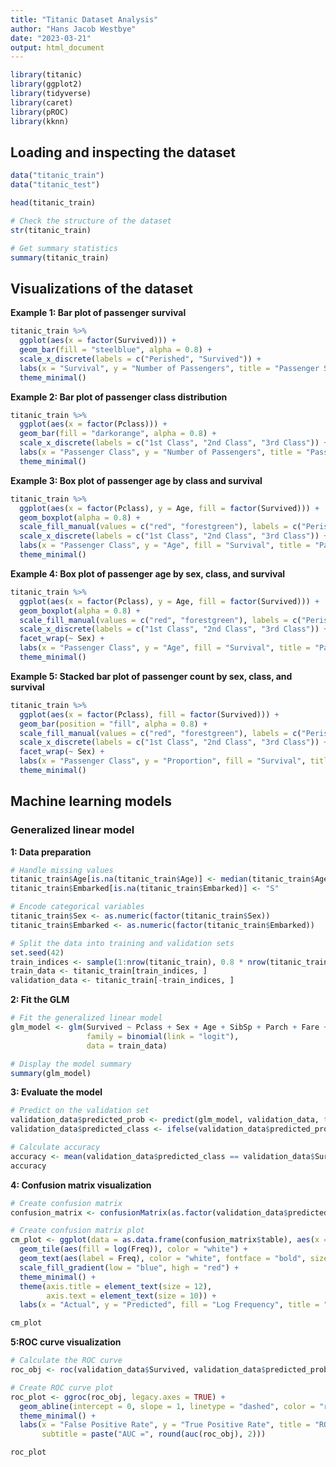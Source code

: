 ```yaml
---
title: "Titanic Dataset Analysis"
author: "Hans Jacob Westbye"
date: "2023-03-21"
output: html_document
---
```


```r
library(titanic)
library(ggplot2)
library(tidyverse)
library(caret)
library(pROC)
library(kknn)
```

## Loading and inspecting the dataset

```r
data("titanic_train")
data("titanic_test")

head(titanic_train)
```

```r
# Check the structure of the dataset
str(titanic_train)

# Get summary statistics
summary(titanic_train)
```

## Visualizations of the dataset

**Example 1: Bar plot of passenger survival**

```r
titanic_train %>%
  ggplot(aes(x = factor(Survived))) +
  geom_bar(fill = "steelblue", alpha = 0.8) +
  scale_x_discrete(labels = c("Perished", "Survived")) +
  labs(x = "Survival", y = "Number of Passengers", title = "Passenger Survival") +
  theme_minimal()
```

**Example 2: Bar plot of passenger class distribution**

```r
titanic_train %>%
  ggplot(aes(x = factor(Pclass))) +
  geom_bar(fill = "darkorange", alpha = 0.8) +
  scale_x_discrete(labels = c("1st Class", "2nd Class", "3rd Class")) +
  labs(x = "Passenger Class", y = "Number of Passengers", title = "Passenger Class Distribution") +
  theme_minimal()
```

**Example 3: Box plot of passenger age by class and survival**

```r
titanic_train %>%
  ggplot(aes(x = factor(Pclass), y = Age, fill = factor(Survived))) +
  geom_boxplot(alpha = 0.8) +
  scale_fill_manual(values = c("red", "forestgreen"), labels = c("Perished", "Survived")) +
  scale_x_discrete(labels = c("1st Class", "2nd Class", "3rd Class")) +
  labs(x = "Passenger Class", y = "Age", fill = "Survival", title = "Passenger Age by Class and Survival") +
  theme_minimal()
```

**Example 4: Box plot of passenger age by sex, class, and survival**

```r
titanic_train %>%
  ggplot(aes(x = factor(Pclass), y = Age, fill = factor(Survived))) +
  geom_boxplot(alpha = 0.8) +
  scale_fill_manual(values = c("red", "forestgreen"), labels = c("Perished", "Survived")) +
  scale_x_discrete(labels = c("1st Class", "2nd Class", "3rd Class")) +
  facet_wrap(~ Sex) +
  labs(x = "Passenger Class", y = "Age", fill = "Survival", title = "Passenger Age by Sex, Class, and Survival") +
  theme_minimal()
```

**Example 5: Stacked bar plot of passenger count by sex, class, and survival**

```r
titanic_train %>%
  ggplot(aes(x = factor(Pclass), fill = factor(Survived))) +
  geom_bar(position = "fill", alpha = 0.8) +
  scale_fill_manual(values = c("red", "forestgreen"), labels = c("Perished", "Survived")) +
  scale_x_discrete(labels = c("1st Class", "2nd Class", "3rd Class")) +
  facet_wrap(~ Sex) +
  labs(x = "Passenger Class", y = "Proportion", fill = "Survival", title = "Passenger Count by Sex, Class, and Survival") +
  theme_minimal()
```

## Machine learning models

### Generalized linear model

**1: Data preparation**

```r
# Handle missing values
titanic_train$Age[is.na(titanic_train$Age)] <- median(titanic_train$Age, na.rm = TRUE)
titanic_train$Embarked[is.na(titanic_train$Embarked)] <- "S"

# Encode categorical variables
titanic_train$Sex <- as.numeric(factor(titanic_train$Sex))
titanic_train$Embarked <- as.numeric(factor(titanic_train$Embarked))

# Split the data into training and validation sets
set.seed(42)
train_indices <- sample(1:nrow(titanic_train), 0.8 * nrow(titanic_train))
train_data <- titanic_train[train_indices, ]
validation_data <- titanic_train[-train_indices, ]
```

**2: Fit the GLM**

```r
# Fit the generalized linear model
glm_model <- glm(Survived ~ Pclass + Sex + Age + SibSp + Parch + Fare + Embarked,
                 family = binomial(link = "logit"),
                 data = train_data)

# Display the model summary
summary(glm_model)
```

**3: Evaluate the model**

```r
# Predict on the validation set
validation_data$predicted_prob <- predict(glm_model, validation_data, type = "response")
validation_data$predicted_class <- ifelse(validation_data$predicted_prob > 0.5, 1, 0)

# Calculate accuracy
accuracy <- mean(validation_data$predicted_class == validation_data$Survived)
accuracy
```

**4: Confusion matrix visualization**

```r
# Create confusion matrix
confusion_matrix <- confusionMatrix(as.factor(validation_data$predicted_class), as.factor(validation_data$Survived))

# Create confusion matrix plot
cm_plot <- ggplot(data = as.data.frame(confusion_matrix$table), aes(x = Reference, y = Prediction)) +
  geom_tile(aes(fill = log(Freq)), color = "white") +
  geom_text(aes(label = Freq), color = "white", fontface = "bold", size = 15) +
  scale_fill_gradient(low = "blue", high = "red") +
  theme_minimal() +
  theme(axis.title = element_text(size = 12),
        axis.text = element_text(size = 10)) +
  labs(x = "Actual", y = "Predicted", fill = "Log Frequency", title = "Confusion Matrix")

cm_plot
```

**5:ROC curve visualization**

```r
# Calculate the ROC curve
roc_obj <- roc(validation_data$Survived, validation_data$predicted_prob)

# Create ROC curve plot
roc_plot <- ggroc(roc_obj, legacy.axes = TRUE) +
  geom_abline(intercept = 0, slope = 1, linetype = "dashed", color = "red") +
  theme_minimal() +
  labs(x = "False Positive Rate", y = "True Positive Rate", title = "ROC Curve",
       subtitle = paste("AUC =", round(auc(roc_obj), 2)))

roc_plot
```

<!-- ### k-Nearest Neighbours (k-NN) -->

<!-- **1: Fit the model** -->

<!-- ```{r} -->
<!-- # Scale and center the predictors -->
<!-- train_scaled <- scale(train_data[, c("Pclass", "Sex", "Age", "SibSp", "Parch", "Fare", "Embarked")]) -->
<!-- validation_scaled <- scale(validation_data[, c("Pclass", "Sex", "Age", "SibSp", "Parch", "Fare", "Embarked")], center = attr(train_scaled, "scaled:center"), scale = attr(train_scaled, "scaled:scale")) -->

<!-- # Create data frames with named columns for the scaled training and test data -->
<!-- train_scaled_df <- data.frame(Survived = train_data$Survived, train_scaled) -->
<!-- colnames(train_scaled_df) <- c("Survived", "Pclass", "Sex", "Age", "SibSp", "Parch", "Fare", "Embarked") -->

<!-- validation_scaled_df <- data.frame(Survived = validation_data$Survived, validation_scaled) -->
<!-- colnames(validation_scaled_df) <- c("Survived", "Pclass", "Sex", "Age", "SibSp", "Parch", "Fare", "Embarked") -->

<!-- ``` -->

<!-- ```{r} -->


<!-- # Fit the k-NN model -->
<!-- k <- 10 -->
<!-- knn_model <- caret::knn3(Survived ~ ., data = train_scaled_df, k = k) -->

<!-- # Display the model summary -->
<!-- summary(knn_model) -->

<!-- ``` -->

<!-- **2: Make predictions and calculate accuracy** -->

<!-- ```{r} -->
<!-- validation_data$predicted_knn_class <- predict(knn_model, newdata = validation_scaled_df, type = "class") -->
<!-- validation_data$predicted_knn_prob <- predict(knn_model, newdata = validation_scaled_df, type = "prob")[, "Yes"] -->

<!-- # Calculate accuracy -->
<!-- knn_accuracy <- mean(validation_data$predicted_knn_class == validation_data$Survived) -->
<!-- knn_accuracy -->

<!-- ``` -->

<!-- **3: Confusion Matrix** -->

<!-- ```{r} -->
<!-- # Create confusion matrix for k-NN model -->
<!-- confusion_matrix_knn <- confusionMatrix(as.factor(validation_data$predicted_knn_class), as.factor(validation_data$Survived)) -->

<!-- # Visualize the confusion matrix -->
<!-- cm_plot_knn <- ggplot(data = as.data.frame(confusion_matrix_knn$table), aes(x = Reference, y = Prediction)) + -->
<!--   geom_tile(aes(fill = log(Freq)), color = "white") + -->
<!--   geom_text(aes(label = Freq), color = "white", fontface = "bold", size = 15) + -->
<!--   scale_fill_gradient(low = "blue", high = "red") + -->
<!--   theme_minimal() + -->
<!--   theme(axis.title = element_text(size = 12), -->
<!--         axis.text = element_text(size = 10)) + -->
<!--   labs(x = "Actual", y = "Predicted", fill = "Log Frequency", title = "Confusion Matrix (k-NN)") -->

<!-- cm_plot_knn -->
<!-- ``` -->

<!-- **4: ROC curve** -->

<!-- ```{r} -->
<!-- # Calculate the ROC curve for k-NN -->
<!-- roc_obj_knn <- roc(validation_data$Survived, validation_data$predicted_knn_prob) -->

<!-- # Create ROC curve plot for k-NN -->
<!-- roc_plot_knn <- ggroc(roc_obj_knn, legacy.axes = TRUE) + -->
<!--   geom_abline(intercept = 0, slope = 1, linetype = "dashed", color = "red") + -->
<!--   theme_minimal() + -->
<!--   labs(x = "False Positive Rate", y = "True Positive Rate", title = "ROC Curve (k-NN)", -->
<!--        subtitle = paste("AUC =", round(auc(roc_obj_knn), 2))) -->

<!-- roc_plot_knn -->
<!-- ``` -->
